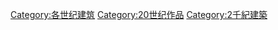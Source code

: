 {{Commonscat|20th-century architecture}}

[[Category:各世纪建筑|Category:各世纪建筑]]
[[Category:20世纪作品|Category:20世纪作品]]
[[Category:2千紀建築|Category:2千紀建築]]